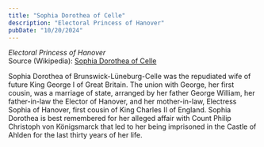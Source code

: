 ```yaml
---
title: "Sophia Dorothea of Celle"
description: "Electoral Princess of Hanover"
pubDate: "10/20/2024"
---
```


*Electoral Princess of Hanover*  
Source (Wikipedia): [Sophia Dorothea of Celle][1]

Sophia Dorothea of Brunswick-Lüneburg-Celle was the repudiated wife of future King George I of Great Britain. The union with George, her first cousin, was a marriage of state, arranged by her father George William, her father-in-law the Elector of Hanover, and her mother-in-law, Electress Sophia of Hanover, first cousin of King Charles II of England. Sophia Dorothea is best remembered for her alleged affair with Count Philip Christoph von Königsmarck that led to her being imprisoned in the Castle of Ahlden for the last thirty years of her life.

[1]: https://en.wikipedia.org/wiki/Sophia_Dorothea_of_Celle
